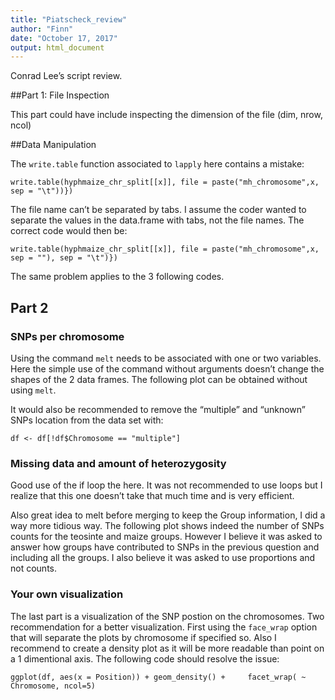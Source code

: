 ---
title: "Piatscheck_review"
author: "Finn"
date: "October 17, 2017"
output: html_document
---

Conrad Lee's script review.

##Part 1: File Inspection

This part could have include inspecting the dimension of the file (dim, nrow, ncol)

##Data Manipulation

The ``` write.table```  function associated to ```lapply``` here contains a mistake: 

``` write.table(hyphmaize_chr_split[[x]], file = paste("mh_chromosome",x, sep = "\t"))})``` 

The file name can't be separated by tabs. I assume the coder wanted to separate the values in the data.frame with tabs, not the file names. The correct code would then be:

``` write.table(hyphmaize_chr_split[[x]], file = paste("mh_chromosome",x, sep = ""), sep = "\t")})``` 

The same problem applies to the 3 following codes.

## Part 2

### SNPs per chromosome

Using the command ```melt``` needs to be associated with one or two variables. Here the simple use of the command without arguments doesn't change the shapes of the 2 data frames. The following plot can be obtained without using ```melt```.

It would also be recommended to remove the "multiple" and "unknown" SNPs location from the data set with:   

 ```df <- df[!df$Chromosome == "multiple"] ```
 
### Missing data and amount of heterozygosity

Good use of the if loop the here. It was not recommended to use loops but I realize that this one doesn't take that much time and is very efficient.

Also great idea to melt before merging to keep the Group information, I did a way more tidious way. The following plot shows indeed the number of SNPs counts for the teosinte and maize groups. However I believe it was asked to answer how groups have contributed to SNPs in the previous question and including all the groups. I also believe it was asked to use proportions and not counts.

### Your own visualization

The last part is a visualization of the SNP postion on the chromosomes. Two recommendation for a better visualization. First using the ```face_wrap``` option that will separate the plots by chromosome if specified so. Also I recommend to create a density plot as it will be more readable than point on a 1 dimentional axis. The following code should resolve the issue:

 ```ggplot(df, aes(x = Position)) + geom_density() +
    facet_wrap( ~ Chromosome, ncol=5)
  ```






